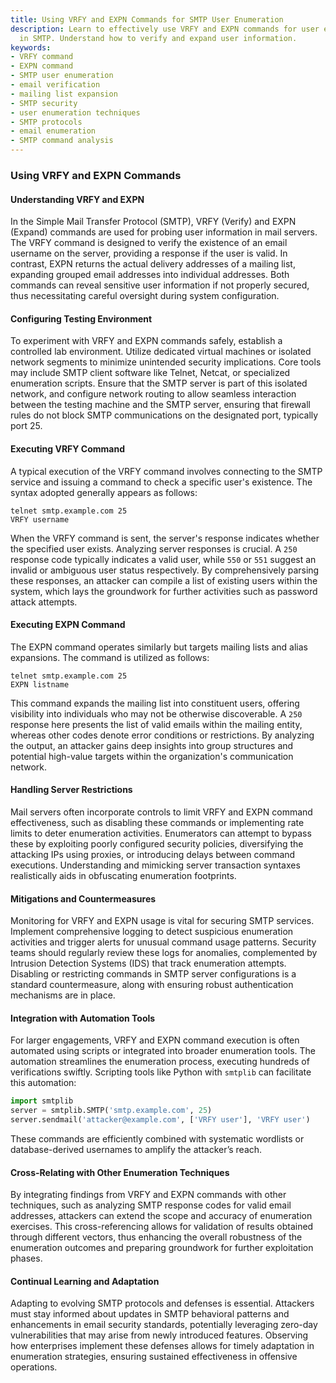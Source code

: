```yaml
---
title: Using VRFY and EXPN Commands for SMTP User Enumeration
description: Learn to effectively use VRFY and EXPN commands for user enumeration
  in SMTP. Understand how to verify and expand user information.
keywords:
- VRFY command
- EXPN command
- SMTP user enumeration
- email verification
- mailing list expansion
- SMTP security
- user enumeration techniques
- SMTP protocols
- email enumeration
- SMTP command analysis
---
```


### Using VRFY and EXPN Commands

#### Understanding VRFY and EXPN

In the Simple Mail Transfer Protocol (SMTP), VRFY (Verify) and EXPN (Expand) commands are used for probing user information in mail servers. The VRFY command is designed to verify the existence of an email username on the server, providing a response if the user is valid. In contrast, EXPN returns the actual delivery addresses of a mailing list, expanding grouped email addresses into individual addresses. Both commands can reveal sensitive user information if not properly secured, thus necessitating careful oversight during system configuration.

#### Configuring Testing Environment

To experiment with VRFY and EXPN commands safely, establish a controlled lab environment. Utilize dedicated virtual machines or isolated network segments to minimize unintended security implications. Core tools may include SMTP client software like Telnet, Netcat, or specialized enumeration scripts. Ensure that the SMTP server is part of this isolated network, and configure network routing to allow seamless interaction between the testing machine and the SMTP server, ensuring that firewall rules do not block SMTP communications on the designated port, typically port 25.

#### Executing VRFY Command

A typical execution of the VRFY command involves connecting to the SMTP service and issuing a command to check a specific user's existence. The syntax adopted generally appears as follows:
```shell
telnet smtp.example.com 25
VRFY username
```
When the VRFY command is sent, the server's response indicates whether the specified user exists. Analyzing server responses is crucial. A `250` response code typically indicates a valid user, while `550` or `551` suggest an invalid or ambiguous user status respectively. By comprehensively parsing these responses, an attacker can compile a list of existing users within the system, which lays the groundwork for further activities such as password attack attempts.

#### Executing EXPN Command

The EXPN command operates similarly but targets mailing lists and alias expansions. The command is utilized as follows:
```shell
telnet smtp.example.com 25
EXPN listname
```
This command expands the mailing list into constituent users, offering visibility into individuals who may not be otherwise discoverable. A `250` response here presents the list of valid emails within the mailing entity, whereas other codes denote error conditions or restrictions. By analyzing the output, an attacker gains deep insights into group structures and potential high-value targets within the organization's communication network.

#### Handling Server Restrictions

Mail servers often incorporate controls to limit VRFY and EXPN command effectiveness, such as disabling these commands or implementing rate limits to deter enumeration activities. Enumerators can attempt to bypass these by exploiting poorly configured security policies, diversifying the attacking IPs using proxies, or introducing delays between command executions. Understanding and mimicking server transaction syntaxes realistically aids in obfuscating enumeration footprints.

#### Mitigations and Countermeasures

Monitoring for VRFY and EXPN usage is vital for securing SMTP services. Implement comprehensive logging to detect suspicious enumeration activities and trigger alerts for unusual command usage patterns. Security teams should regularly review these logs for anomalies, complemented by Intrusion Detection Systems (IDS) that track enumeration attempts. Disabling or restricting commands in SMTP server configurations is a standard countermeasure, along with ensuring robust authentication mechanisms are in place.

#### Integration with Automation Tools

For larger engagements, VRFY and EXPN command execution is often automated using scripts or integrated into broader enumeration tools. The automation streamlines the enumeration process, executing hundreds of verifications swiftly. Scripting tools like Python with `smtplib` can facilitate this automation:
```python
import smtplib
server = smtplib.SMTP('smtp.example.com', 25)
server.sendmail('attacker@example.com', ['VRFY user'], 'VRFY user')
```
These commands are efficiently combined with systematic wordlists or database-derived usernames to amplify the attacker’s reach.

#### Cross-Relating with Other Enumeration Techniques

By integrating findings from VRFY and EXPN commands with other techniques, such as analyzing SMTP response codes for valid email addresses, attackers can extend the scope and accuracy of enumeration exercises. This cross-referencing allows for validation of results obtained through different vectors, thus enhancing the overall robustness of the enumeration outcomes and preparing groundwork for further exploitation phases.

#### Continual Learning and Adaptation

Adapting to evolving SMTP protocols and defenses is essential. Attackers must stay informed about updates in SMTP behavioral patterns and enhancements in email security standards, potentially leveraging zero-day vulnerabilities that may arise from newly introduced features. Observing how enterprises implement these defenses allows for timely adaptation in enumeration strategies, ensuring sustained effectiveness in offensive operations.